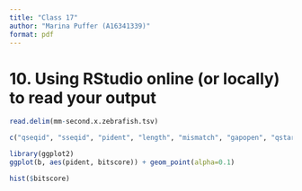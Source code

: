 ```yaml
---
title: "Class 17"
author: "Marina Puffer (A16341339)"
format: pdf
---
```


# 10. Using RStudio online (or locally) to read your output

```r
read.delim(mm-second.x.zebrafish.tsv)
```


```r
c("qseqid", "sseqid", "pident", "length", "mismatch", "gapopen", "qstart", "qend", "sstart", "send", "evalue", "bitscore")
```

```r
library(ggplot2)
ggplot(b, aes(pident, bitscore)) + geom_point(alpha=0.1) 
```
```r
hist($bitscore)
```

